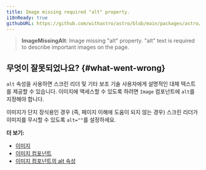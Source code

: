 ```yaml
--- 
title: Image missing required "alt" property.
i18nReady: true
githubURL: https://github.com/withastro/astro/blob/main/packages/astro/src/core/errors/errors-data.ts
---
```


> **ImageMissingAlt**: Image missing "alt" property. "alt" text is required to describe important images on the page.

## 무엇이 잘못되었나요? \{#what-went-wrong\}

`alt` 속성을 사용하면 스크린 리더 및 기타 보조 기술 사용자에게 설명적인 대체 텍스트를 제공할 수 있습니다. 이미지에 액세스할 수 있도록 하려면 `Image` 컴포넌트에 `alt`를 지정해야 합니다.

이미지가 단지 장식용인 경우 (즉, 페이지 이해에 도움이 되지 않는 경우) 스크린 리더가 이미지를 무시할 수 있도록 `alt=""`를 설정하세요.

**더 보기:**

- [이미지](/ko/guides/images/)
- [이미지 컴포넌트](/ko/guides/images/#image--astroassets)
- [이미지 컴포넌트의 alt 속성](/ko/guides/images/#alt-required)